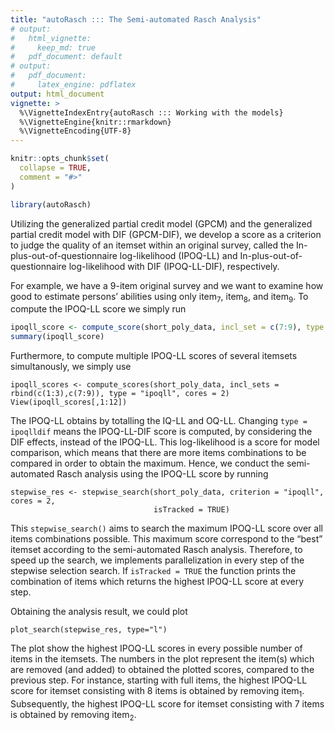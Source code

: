 ```yaml
---
title: "autoRasch ::: The Semi-automated Rasch Analysis"
# output: 
#   html_vignette:
#     keep_md: true
#   pdf_document: default
# output: 
#   pdf_document:
#     latex_engine: pdflatex
output: html_document
vignette: >
  %\VignetteIndexEntry{autoRasch ::: Working with the models}
  %\VignetteEngine{knitr::rmarkdown}
  %\VignetteEncoding{UTF-8}
---
```


```r
knitr::opts_chunk$set(
  collapse = TRUE,
  comment = "#>"
)
```

```r
library(autoRasch)
```


Utilizing the generalized partial credit model (GPCM) and the generalized partial credit model with DIF (GPCM-DIF), we develop a score as a criterion to judge the quality of an itemset within an original survey, called the In-plus-out-of-questionnaire log-likelihood (IPOQ-LL) and In-plus-out-of-questionnaire log-likelihood with DIF (IPOQ-LL-DIF), respectively.

For example, we have a 9-item original survey and we want to examine how good to estimate persons' abilities using only item~7~, item~8~, and item~9~. To compute the IPOQ-LL score we simply run

```r
ipoqll_score <- compute_score(short_poly_data, incl_set = c(7:9), type = "ipoqll")
summary(ipoqll_score)
```

Furthermore, to compute multiple IPOQ-LL scores of several itemsets simultanously, we simply use

```{}
ipoqll_scores <- compute_scores(short_poly_data, incl_sets = rbind(c(1:3),c(7:9)), type = "ipoqll", cores = 2)
View(ipoqll_scores[,1:12])
```

The IPOQ-LL obtains by totalling the IQ-LL and OQ-LL. Changing `type = ipoqlldif` means the IPOQ-LL-DIF score is computed, by considering the DIF effects, instead of the IPOQ-LL. This log-likelihood is a score for model comparison, which means that there are more items combinations to be compared in order to obtain the maximum. Hence, we conduct the semi-automated Rasch analysis using the IPOQ-LL score by running

```{}
stepwise_res <- stepwise_search(short_poly_data, criterion = "ipoqll", cores = 2, 
                                isTracked = TRUE)
```

This `stepwise_search()` aims to search the maximum IPOQ-LL score over all items combinations possible. This maximum score correspond to the "best" itemset according to the semi-automated Rasch analysis. Therefore, to speed up the search, we implements parallelization in every step of the stepwise selection search. If `isTracked = TRUE` the function prints the combination of items which returns the highest IPOQ-LL score at every step.

Obtaining the analysis result, we could plot

```{}
plot_search(stepwise_res, type="l")
```

The plot show the highest IPOQ-LL scores in every possible number of items in the itemsets. The numbers in the plot represent the item(s) which are removed (and added) to obtained the plotted scores, compared to the previous step. For instance, starting with full items, the highest IPOQ-LL score for itemset consisting with 8 items is obtained by removing item~1~. Subsequently, the highest IPOQ-LL score for itemset consisting with 7 items is obtained by removing item~2~.
